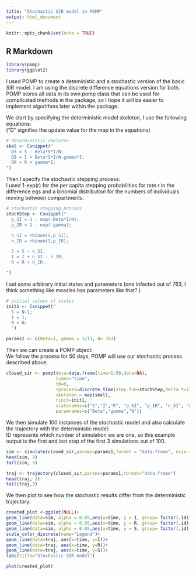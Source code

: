 ```yaml
---
title: "Stochastic SIR model in POMP"
output: html_document
---
```


```r
knitr::opts_chunk$set(echo = TRUE)
```

## R Markdown
```r
library(pomp)
library(ggplot2)
```

I used POMP to create a deteministic and a stochastic version of the basic SIR model. I am using the discrete difference equations version for both. POMP stores all data in its own pomp class that can be used for complicated methods in the package, so I hope it will be easier to implement algorithms later within the package.

We start by specifying the deterministic model skeleton, I use the following equations:  
  ("D" signifies the update value for the map in the equations) 
```r
# deterministic skeleton
skel <- Csnippet("
  DS = S - Beta*S*I/N;
  DI = I + Beta*S*I/N-gamma*I;
  DR = R + gamma*I;
")
```
Then I specify the stochastic stepping process:  
  I used 1-exp(r) for the per capita stepping probabilities for rate r in the difference eqs and a binomial distribution for the numbers of individuals moving between compartments.

```r
# stochastic stepping process
stochStep <- Csnippet("
  p_SI = 1 - exp(-Beta*I/N);
  p_IR = 1 - exp(-gamma);

  n_SI = rbinom(S,p_SI);
  n_IR = rbinom(I,p_IR);

  S = S - n_SI;
  I = I + n_SI - n_IR;
  R = R + n_IR;

")
```
I set some arbitrary initial states and parameters (one infected out of 763, I think something like measles has parameters like that? )

```r
# initial values of states
init1 <- Csnippet("
  S = N-1;
  I = 1;
  R = 0;
  ")

params1 <- c(Beta=1, gamma = 1/13, N= 763)
```

Then we can create a POMP object:  
  We follow the process for 50 days, POMP will use our stochastic process described above.

```r

closed_sir <- pomp(data=data.frame(time=1:50,data=NA),
                   times="time",
                   t0=0,
                   rprocess=discrete_time(step.fun=stochStep,delta.t=1),
                   skeleton = map(skel),
                   rinit=init1,
                   statenames=c("S","I","R", "p_SI", "p_IR", "n_SI", "n_IR"),
                   paramnames=c("Beta","gamma","N"))

```

We then simulate 100 instances of the stochastic model and also calculate the trajectory with the deterministic model:  
  ID represents which number of simulation we are one, so this example output is the first and last step of the first 3 simulations out of 100.

``` r
sim <- simulate(closed_sir,params=params1,format = "data.frame", nsim = 100)
head(sim, 3)
tail(sim, 3)

traj <- trajectory(closed_sir,params=params1,format="data.frame")
head(traj, 3)
tail(traj,3)
```

We then plot to see how the stochastic results differ from the deterministic trajectory:

```r

created_plot <-ggplot(NULL)+
geom_line(data=sim, alpha = 0.05,aes(x=time, y = I, group= factor(.id), colour = "Stochastic infected"))+
geom_line(data=sim, alpha = 0.05,aes(x=time, y = R, group= factor(.id), colour = "Stochastic recovered"))+
geom_line(data=sim, alpha = 0.05,aes(x=time, y = S, group= factor(.id), colour = "Stochastic susceptible"))+
scale_color_discrete(name="Legend")+
geom_line(data=traj, aes(x=time, y=I))+
geom_line(data=traj, aes(x=time, y=R))+
geom_line(data=traj, aes(x=time, y=S))+
labs(title="Stochastic SIR model")

plot(created_plot)
```

